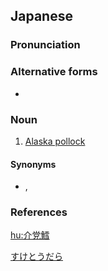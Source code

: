 ==Japanese==
{{wikipedia|lang=ja}}
{{ja-kanjitab|すけ|とう|たら|k3=だら|r=y}}

===Pronunciation===
{{ja-pron|すけとうだら|acc=5|acc_ref=DJR|acc2=3|acc2_ref=DJR}}

===Alternative forms===
* {{l|ja|鯳}}

===Noun===
{{ja-noun|すけとうだら|スケトウダラ|hhira=すけたうだら}}

# [[Alaska pollock]]

====Synonyms====
* {{ja-r|助宗鱈|すけそうだら}}, {{ja-r|明太|めんたい}}

===References===
<references/>

[[Category:ja:Gadiforms|すけとうだら]]

[[hu:介党鱈]]